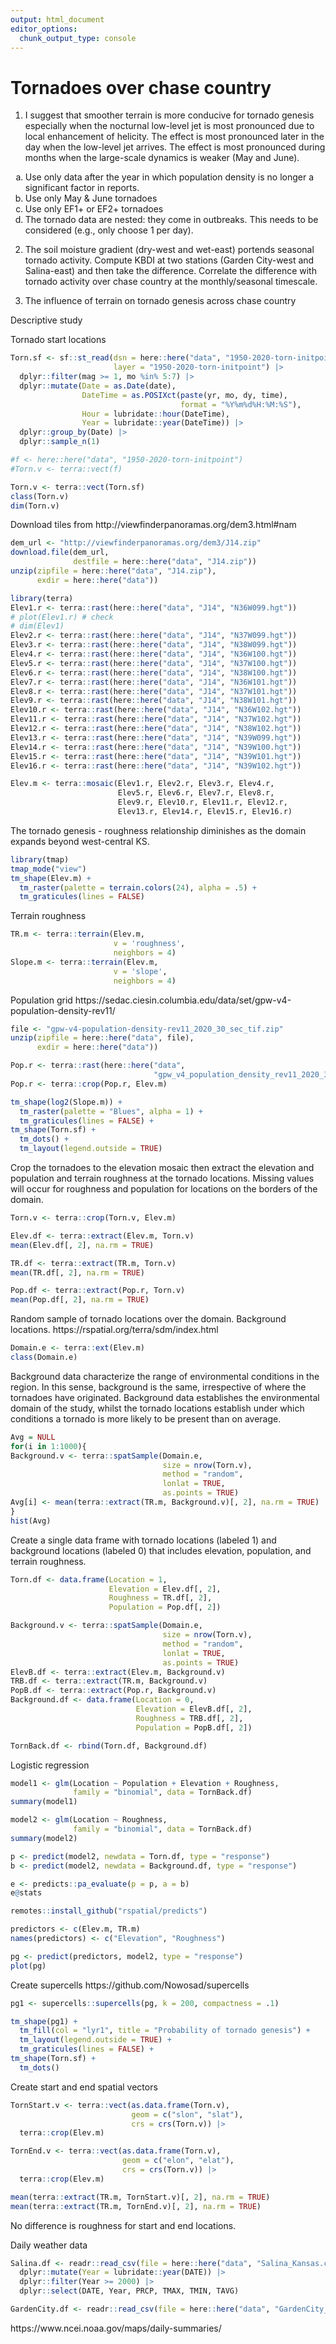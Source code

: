```yaml
---
output: html_document
editor_options: 
  chunk_output_type: console
---
```

# Tornadoes over chase country

1. I suggest that smoother terrain is more conducive for tornado genesis especially when the nocturnal low-level jet is most pronounced due to local enhancement of helicity. The effect is most pronounced later in the day when the low-level jet arrives. The effect is most pronounced during months when the large-scale dynamics is weaker (May and June).

a. Use only data after the year in which population density is no longer a significant factor in reports.
b. Use only May & June tornadoes
c. Use only EF1+ or EF2+ tornadoes
d. The tornado data are nested: they come in outbreaks. This needs to be considered (e.g., only choose 1 per day).

2. The soil moisture gradient (dry-west and wet-east) portends seasonal tornado activity. Compute KBDI at two stations (Garden City-west and Salina-east) and then take the difference. Correlate the difference with tornado activity over chase country at the monthly/seasonal timescale.

1. The influence of terrain on tornado genesis across chase country

Descriptive study

Tornado start locations
```r
Torn.sf <- sf::st_read(dsn = here::here("data", "1950-2020-torn-initpoint"), 
                       layer = "1950-2020-torn-initpoint") |>
  dplyr::filter(mag >= 1, mo %in% 5:7) |>
  dplyr::mutate(Date = as.Date(date),
                DateTime = as.POSIXct(paste(yr, mo, dy, time), 
                                      format = "%Y%m%d%H:%M:%S"),
                Hour = lubridate::hour(DateTime),
                Year = lubridate::year(DateTime)) |>
  dplyr::group_by(Date) |>
  dplyr::sample_n(1)

#f <- here::here("data", "1950-2020-torn-initpoint")
#Torn.v <- terra::vect(f)

Torn.v <- terra::vect(Torn.sf)
class(Torn.v)
dim(Torn.v)
```

Download tiles from http://viewfinderpanoramas.org/dem3.html#nam

```r
dem_url <- "http://viewfinderpanoramas.org/dem3/J14.zip"
download.file(dem_url,
              destfile = here::here("data", "J14.zip"))
unzip(zipfile = here::here("data", "J14.zip"),
      exdir = here::here("data"))
```

```r
library(terra)
Elev1.r <- terra::rast(here::here("data", "J14", "N36W099.hgt"))
# plot(Elev1.r) # check
# dim(Elev1)
Elev2.r <- terra::rast(here::here("data", "J14", "N37W099.hgt"))
Elev3.r <- terra::rast(here::here("data", "J14", "N38W099.hgt"))
Elev4.r <- terra::rast(here::here("data", "J14", "N36W100.hgt"))
Elev5.r <- terra::rast(here::here("data", "J14", "N37W100.hgt"))
Elev6.r <- terra::rast(here::here("data", "J14", "N38W100.hgt"))
Elev7.r <- terra::rast(here::here("data", "J14", "N36W101.hgt"))
Elev8.r <- terra::rast(here::here("data", "J14", "N37W101.hgt"))
Elev9.r <- terra::rast(here::here("data", "J14", "N38W101.hgt"))
Elev10.r <- terra::rast(here::here("data", "J14", "N36W102.hgt"))
Elev11.r <- terra::rast(here::here("data", "J14", "N37W102.hgt"))
Elev12.r <- terra::rast(here::here("data", "J14", "N38W102.hgt"))
Elev13.r <- terra::rast(here::here("data", "J14", "N39W099.hgt"))
Elev14.r <- terra::rast(here::here("data", "J14", "N39W100.hgt"))
Elev15.r <- terra::rast(here::here("data", "J14", "N39W101.hgt"))
Elev16.r <- terra::rast(here::here("data", "J14", "N39W102.hgt"))

Elev.m <- terra::mosaic(Elev1.r, Elev2.r, Elev3.r, Elev4.r,
                        Elev5.r, Elev6.r, Elev7.r, Elev8.r,
                        Elev9.r, Elev10.r, Elev11.r, Elev12.r,
                        Elev13.r, Elev14.r, Elev15.r, Elev16.r)
```

The tornado genesis - roughness relationship diminishes as the domain expands beyond west-central KS.

```r
library(tmap)
tmap_mode("view")
tm_shape(Elev.m) +
  tm_raster(palette = terrain.colors(24), alpha = .5) +
  tm_graticules(lines = FALSE)
```

Terrain roughness
```r
TR.m <- terra::terrain(Elev.m, 
                       v = 'roughness',
                       neighbors = 4)
Slope.m <- terra::terrain(Elev.m, 
                       v = 'slope',
                       neighbors = 4)
```

Population grid https://sedac.ciesin.columbia.edu/data/set/gpw-v4-population-density-rev11/
```r
file <- "gpw-v4-population-density-rev11_2020_30_sec_tif.zip"
unzip(zipfile = here::here("data", file),
      exdir = here::here("data"))

Pop.r <- terra::rast(here::here("data", 
                                "gpw_v4_population_density_rev11_2020_30_sec.tif"))
Pop.r <- terra::crop(Pop.r, Elev.m)
```

```r
tm_shape(log2(Slope.m)) +
  tm_raster(palette = "Blues", alpha = 1) +
  tm_graticules(lines = FALSE) +
tm_shape(Torn.sf) +
  tm_dots() +
  tm_layout(legend.outside = TRUE)
```

Crop the tornadoes to the elevation mosaic then extract the elevation and population and terrain roughness at the tornado locations. Missing values will occur for roughness and population for locations on the borders of the domain.
```r
Torn.v <- terra::crop(Torn.v, Elev.m)

Elev.df <- terra::extract(Elev.m, Torn.v)
mean(Elev.df[, 2], na.rm = TRUE)

TR.df <- terra::extract(TR.m, Torn.v)
mean(TR.df[, 2], na.rm = TRUE)

Pop.df <- terra::extract(Pop.r, Torn.v)
mean(Pop.df[, 2], na.rm = TRUE)
```

Random sample of tornado locations over the domain. Background locations. https://rspatial.org/terra/sdm/index.html
```r
Domain.e <- terra::ext(Elev.m)
class(Domain.e)
```

Background data characterize the range of environmental conditions in the region. In this sense, background is the same, irrespective of where the tornadoes have originated. Background data establishes the environmental domain of the study, whilst the tornado locations establish under which conditions a tornado is more likely to be present than on average. 

```r
Avg = NULL
for(i in 1:1000){
Background.v <- terra::spatSample(Domain.e, 
                                  size = nrow(Torn.v),
                                  method = "random",
                                  lonlat = TRUE,
                                  as.points = TRUE)
Avg[i] <- mean(terra::extract(TR.m, Background.v)[, 2], na.rm = TRUE)
}
hist(Avg)
```

Create a single data frame with tornado locations (labeled 1) and background locations (labeled 0) that includes elevation, population, and terrain roughness.
```r
Torn.df <- data.frame(Location = 1, 
                      Elevation = Elev.df[, 2], 
                      Roughness = TR.df[, 2], 
                      Population = Pop.df[, 2])

Background.v <- terra::spatSample(Domain.e, 
                                  size = nrow(Torn.v),
                                  method = "random",
                                  lonlat = TRUE,
                                  as.points = TRUE)
ElevB.df <- terra::extract(Elev.m, Background.v)
TRB.df <- terra::extract(TR.m, Background.v)
PopB.df <- terra::extract(Pop.r, Background.v)
Background.df <- data.frame(Location = 0, 
                            Elevation = ElevB.df[, 2], 
                            Roughness = TRB.df[, 2], 
                            Population = PopB.df[, 2])

TornBack.df <- rbind(Torn.df, Background.df)
```

Logistic regression
```r
model1 <- glm(Location ~ Population + Elevation + Roughness,
              family = "binomial", data = TornBack.df)
summary(model1)

model2 <- glm(Location ~ Roughness,
              family = "binomial", data = TornBack.df)
summary(model2)

p <- predict(model2, newdata = Torn.df, type = "response")
b <- predict(model2, newdata = Background.df, type = "response")

e <- predicts::pa_evaluate(p = p, a = b)
e@stats
```

```r
remotes::install_github("rspatial/predicts")

predictors <- c(Elev.m, TR.m)
names(predictors) <- c("Elevation", "Roughness")

pg <- predict(predictors, model2, type = "response")
plot(pg)
```

Create supercells https://github.com/Nowosad/supercells
```r
pg1 <- supercells::supercells(pg, k = 200, compactness = .1)

tm_shape(pg1) +
  tm_fill(col = "lyr1", title = "Probability of tornado genesis") +
  tm_layout(legend.outside = TRUE) +
  tm_graticules(lines = FALSE) +
tm_shape(Torn.sf) +
  tm_dots() 
```

Create start and end spatial vectors
```r
TornStart.v <- terra::vect(as.data.frame(Torn.v), 
                           geom = c("slon", "slat"),
                           crs = crs(Torn.v)) |>
  terra::crop(Elev.m)

TornEnd.v <- terra::vect(as.data.frame(Torn.v), 
                         geom = c("elon", "elat"),
                         crs = crs(Torn.v)) |>
  terra::crop(Elev.m)

mean(terra::extract(TR.m, TornStart.v)[, 2], na.rm = TRUE)
mean(terra::extract(TR.m, TornEnd.v)[, 2], na.rm = TRUE)
```

No difference is roughness for start and end locations.


Daily weather data
```r
Salina.df <- readr::read_csv(file = here::here("data", "Salina_Kansas.csv")) |>
  dplyr::mutate(Year = lubridate::year(DATE)) |>
  dplyr::filter(Year >= 2000) |>
  dplyr::select(DATE, Year, PRCP, TMAX, TMIN, TAVG)

GardenCity.df <- readr::read_csv(file = here::here("data", "GardenCity_Kansas.csv"))


```
https://www.ncei.noaa.gov/maps/daily-summaries/